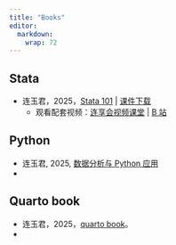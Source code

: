 ```yaml
---
title: "Books"
editor: 
  markdown: 
    wrap: 72
---
```








## Stata   

- 连玉君，2025，[Stata 101](https://book.lianxh.cn/stata101/index.html) | [课件下载](https://www.lianxh.cn/details/1095.html)
  - 观看配套视频：[连享会视频课堂](https://lianxh-class.cn/view/1527932289698443345) | [B 站](https://space.bilibili.com/546535876/channel/seriesdetail?sid=684350)

## Python 

- 连玉君, 2025, [数据分析与 Python 应用](https://book.lianxh.cn/ds/index.html)
- 
    
## Quarto book

- 连玉君，2025，[quarto book](https://lianxhcn.github.io/quarto_book/)。
- 
    


